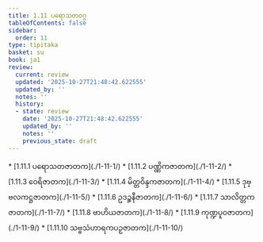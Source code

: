 ```yaml
---
title: 1.11 ပရောသတဝဂ္ဂ
tableOfContents: false
sidebar:
  order: 11
type: tipitaka
basket: su
book: ja1
review:
  current: review
  updated: '2025-10-27T21:48:42.622555'
  updated_by: ''
  notes: ''
  history:
  - state: review
    date: '2025-10-27T21:48:42.622555'
    updated_by: ''
    notes: ''
    previous_state: draft
---
```



<ReviewStatus review={frontmatter.review} showDetails={true} />

<HypothesisAnnotation frontmatter={frontmatter} />

<DynamicBreadcrumb />



<TableOfContents book="ja1" section="1.11">
* [1.11.1 ပရောသတဇာတက](./1-11-1/)
* [1.11.2 ပဏ္ဏိကဇာတက](./1-11-2/)
* [1.11.3 ဝေရိဇာတက](./1-11-3/)
* [1.11.4 မိတ္တဝိန္ဒကဇာတက](./1-11-4/)
* [1.11.5 ဒုဗ္ဗလကဋ္ဌဇာတက](./1-11-5/)
* [1.11.6 ဥဒဉ္စနီဇာတက](./1-11-6/)
* [1.11.7 သာလိတ္တကဇာတက](./1-11-7/)
* [1.11.8 ဗာဟိယဇာတက](./1-11-8/)
* [1.11.9 ကုဏ္ဍပူဝဇာတက](./1-11-9/)
* [1.11.10 သဗ္ဗသံဟာရကပဉှဇာတက](./1-11-10/)
</TableOfContents>